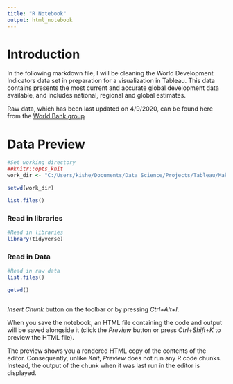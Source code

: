 ```yaml
---
title: "R Notebook"
output: html_notebook
---
```


# Introduction

In the following markdown file, I will be cleaning the World Development Indicators data set in preparation for a visualization in Tableau. This data contains presents the most current and accurate global development data available, and includes national, regional and global estimates.


Raw data, which has been last updated on 4/9/2020, can be found here from the [World Bank group](https://datacatalog.worldbank.org/dataset/world-development-indicators)

# Data Preview
```r
#Set working directory
##knitr::opts_knit
work_dir <- "C:/Users/kishe/Documents/Data Science/Projects/Tableau/Makeover Monday/World Development Indicators"

setwd(work_dir)

list.files()
```
### Read in libraries
```r
#Read in libraries
library(tidyverse)
```

### Read in Data
```r
#Read in raw data
list.files()
```


```r
getwd()
```


```r
```
*Insert Chunk* button on the toolbar or by pressing *Ctrl+Alt+I*.

When you save the notebook, an HTML file containing the code and output will be saved alongside it (click the *Preview* button or press *Ctrl+Shift+K* to preview the HTML file).

The preview shows you a rendered HTML copy of the contents of the editor. Consequently, unlike *Knit*, *Preview* does not run any R code chunks. Instead, the output of the chunk when it was last run in the editor is displayed.
